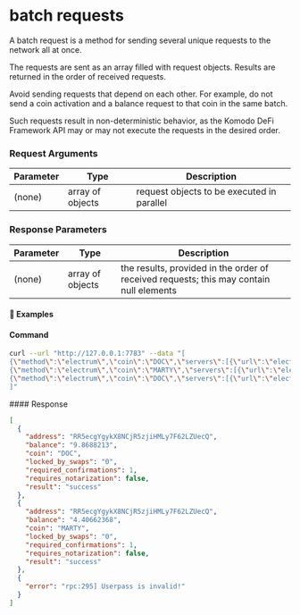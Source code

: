 
# batch requests

A batch request is a method for sending several unique requests to the network all at once.

The requests are sent as an array filled with request objects. Results are returned in the order of received requests.

<Note>
  Avoid sending requests that depend on each other. For example, do not send a coin activation and a balance request to that coin in the same batch.

  Such requests result in non-deterministic behavior, as the Komodo DeFi Framework API may or may not execute the requests in the desired order.
</Note>

### Request Arguments

| Parameter | Type             | Description                                |
| --------- | ---------------- | ------------------------------------------ |
| (none)    | array of objects | request objects to be executed in parallel |

### Response Parameters

| Parameter | Type             | Description                                                                             |
| --------- | ---------------- | --------------------------------------------------------------------------------------- |
| (none)    | array of objects | the results, provided in the order of received requests; this may contain null elements |

#### 📌 Examples

#### Command

```bash
curl --url "http://127.0.0.1:7783" --data "[
{\"method\":\"electrum\",\"coin\":\"DOC\",\"servers\":[{\"url\":\"electrum1.cipig.net:10020\"},{\"url\":\"electrum2.cipig.net:10020\"},{\"url\":\"electrum3.cipig.net:10020\"}],\"userpass\":\"RPC_UserP@SSW0RD\",\"mm2\":1},
{\"method\":\"electrum\",\"coin\":\"MARTY\",\"servers\":[{\"url\":\"electrum1.cipig.net:10021\"},{\"url\":\"electrum2.cipig.net:10021\"},{\"url\":\"electrum3.cipig.net:10021\"}],\"userpass\":\"RPC_UserP@SSW0RD\",\"mm2\":1},
{\"method\":\"electrum\",\"coin\":\"DOC\",\"servers\":[{\"url\":\"electrum1.cipig.net:10020\"},{\"url\":\"electrum2.cipig.net:10020\"},{\"url\":\"electrum3.cipig.net:10020\"}],\"userpass\":\"invalid userpass\",\"mm2\":1}
]"
```

<CollapsibleSection expandedText="Hide Response" collapsedText="Show Response">
  #### Response

  ```json
  [
    {
      "address": "RR5ecgYgykX8NCjR5zjiHMLy7F62LZUecQ",
      "balance": "9.8688213",
      "coin": "DOC",
      "locked_by_swaps": "0",
      "required_confirmations": 1,
      "requires_notarization": false,
      "result": "success"
    },
    {
      "address": "RR5ecgYgykX8NCjR5zjiHMLy7F62LZUecQ",
      "balance": "4.40662368",
      "coin": "MARTY",
      "locked_by_swaps": "0",
      "required_confirmations": 1,
      "requires_notarization": false,
      "result": "success"
    },
    {
      "error": "rpc:295] Userpass is invalid!"
    }
  ]
  ```
</CollapsibleSection>
